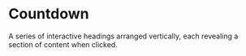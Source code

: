 # Countdown
A series of interactive headings arranged vertically, each revealing a section of content when clicked.



